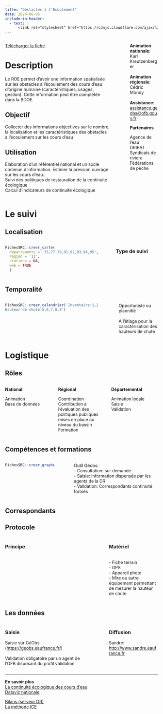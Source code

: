 ```yaml
---
title: "Obstacles à l'Ecoulement"
date: 2024-06-06
include-in-header:
  - text: |
      <link rel="stylesheet" href="https://cdnjs.cloudflare.com/ajax/libs/font-awesome/6.0.0-beta3/css/all.min.css">
---
```


:::::::::::::: {.columns}
::: {.column width="75%"}

<a href="obstacles_ecoulement.xlsx" class="btn btn-primary" download>
  <i class="fas fa-file-arrow-down"></i> Télécharger la fiche
</a>

# Description

Le ROE permet d’avoir une information spatialisée sur les obstacles à l’écoulement des cours d’eau d’origine humaine (caractéristiques, usages, gestion). Cette information peut être complétée dans la BDOE.


## Objectif

Collecter des informations objectives sur le nombre, la localisation et les caractéristiques des obstacles à l'écoulement sur les cours d'eau

## Utilisation

Elaboration d’un référentiel national et un socle commun d’information. Estimer la pression ouvrage sur les cours d'eau. <br>Suivi des politiques de restauration de la continuité écologique<br>Calcul d’indicateurs de continuité écologique
:::
::: {.column width="5%"}
:::
::: {.column width="20%"}


<b>Animation nationale</b>: Karl Kreutzenberger<br><br><b>Animation régionale</b>:<br>Cédric Mondy<br><br><b>Assistance</b>:<br><a href='mailto:assistance.geobs@ofb.gouv.fr'>assistance.geobs@ofb.gouv.fr</a>

<b>Partenaires</b>

Agence de l'eau<br>DRIEAT<br>Syndicats de rivière<br>Fédérations de pêche
:::
::::::::::::::

# Le suivi

## Localisation
:::::::::::::: {.columns}
::: {.column width="67%"}

```r
FichesSRC::creer_carte(
  departements = '75,77,78,91,92,93,94,95',
  region = '11',
  stations = NA,
  web = TRUE
  )
```

:::
:::{.column width="3%"}
:::
:::{.column width="30%"}
### Type de suivi

:::
::::::::::::::
## Temporalité
:::::::::::::: {.columns}
::: {.column width="67%"}


```r
FichesSRC::creer_calendrier('Inventaire:1,2,3,4,5,6,7,8,9,10,11,12
Hauteur de chute:5,6,7,8,9')
```


:::
::: {.column width="5%"}
:::
::: {.column width="28%"}
Opportuniste ou plannifié<br><br>A l'étiage pour la caractérisation des hauteurs de chute
:::
::::::::::::::

# Logistique

## Rôles
:::::::::::::: {.columns}
::: {.column width="33%"}
<b>National</b>

Animation<br>Base de données
:::
::: {.column width="33%"}
<b>Régional</b>

Coordination<br>Contribution à l'évaluation des politiques publiques mises en place au niveau du bassin<br>Formation
:::
::: {.column width="33%"}
<b>Départemental</b>

Animation locale<br>Saisie<br>Validation
:::
::::::::::::::

## Compétences et formations

:::::::::::::: {.columns}
::: {.column width="35%"}

```r
FichesSRC::creer_graphe_expertise('Pratique', '1')
```


:::
::: {.column width="5%"}
:::
::: {.column width="60%"}
Outil Géobs:<br>- Consultation: sur demande<br>- Saisie: Information dispensée par les agents de la DR<br>- Validation: Correspondants continuité formés
:::
::::::::::::::


## Correspondants

## Protocole
:::::::::::::: {.columns}
::: {.column width="60%"}
### Principe


:::
::: {.column width="5%"}
:::
::: {.column width="35%"}
### Matériel

<br>- Fiche terrain<br>- GPS<br>- Appareil photo<br>- Mire ou autre équipement permettant de mesurer la hauteur de chute
:::
::::::::::::::

## Les données

:::::::::::::: {.columns}
::: {.column width="60%"}
### Saisie

Saisie sur GéObs (<a href='https://geobs.eaufrance.fr/'>https://geobs.eaufrance.fr/</a>)<br><br>Validation obligatoire par un agent de l'OFB disposant du profil validation
:::
::: {.column width="5%"}
:::
::: {.column width="35%"}
### Diffusion

Sandre:<br><a href='http://www.sandre.eaufrance.fr'>http://www.sandre.eaufrance.fr</a>
:::
::::::::::::::

<hr>

<div class="card">
  <b>En savoir plus</b><br>
  <a href="https://www.ofb.gouv.fr/la-continuite-ecologique-des-cours-deau">La continuité écologique des cours d'eau</a><br>
  <a href="https://professionnels.ofb.fr/fr/doc-dataviz/dataviz-mieux-connaitre-ouvrages-qui-jalonnent-nos-cours-deau">Dataviz nationale</a><br>
  
  <a href="\\ad.intra\dfs\COMMUNS\REGIONS\IDF\DR\05_CONNAISSANCE\ROE\04_Bilans">Bilans (serveur DR)</a><br>
  <a href="https://professionnels.ofb.fr/fr/node/387">La méthode ICE</a><br>
  
</div>
